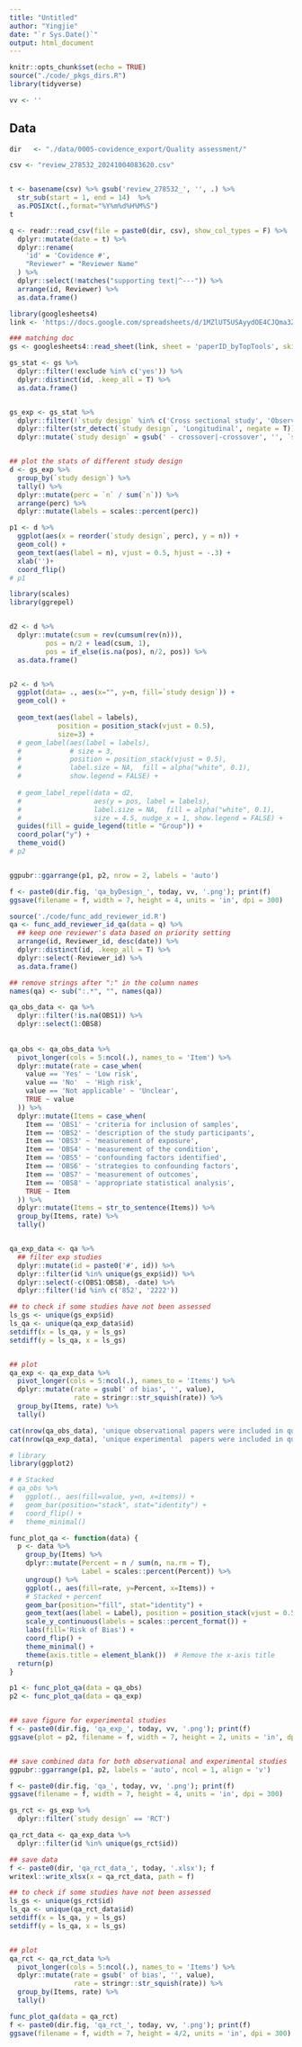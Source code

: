 ```yaml
---
title: "Untitled"
author: "Yingjie"
date: "`r Sys.Date()`"
output: html_document
---
```


```r
knitr::opts_chunk$set(echo = TRUE)
source("./code/_pkgs_dirs.R")
library(tidyverse)

vv <- ''
```


## Data

```r
dir   <- "./data/0005-covidence_export/Quality assessment/"

csv <- "review_278532_20241004083620.csv"     


t <- basename(csv) %>% gsub('review_278532_', '', .) %>%
  str_sub(start = 1, end = 14)  %>%
  as.POSIXct(.,format="%Y%m%d%H%M%S") 
t

q <- readr::read_csv(file = paste0(dir, csv), show_col_types = F) %>%
  dplyr::mutate(date = t) %>%
  dplyr::rename(
    'id' = 'Covidence #',
    "Reviewer" = "Reviewer Name"
  ) %>%
  dplyr::select(!matches("supporting text|^---")) %>%
  arrange(id, Reviewer) %>%
  as.data.frame()
```




```r

library(googlesheets4)
link <- 'https://docs.google.com/spreadsheets/d/1MZlUT5USAyydOE4CJQma3ZrmsYTwryUV3DbW5nZxL84/edit?usp=sharing'

### matching doc
gs <- googlesheets4::read_sheet(link, sheet = 'paperID_byTopTools', skip = 1) 

gs_stat <- gs %>%
  dplyr::filter(!exclude %in% c('yes')) %>%
  dplyr::distinct(id, .keep_all = T) %>%
  as.data.frame()


gs_exp <- gs_stat %>%
  dplyr::filter(!`study design` %in% c('Cross sectional study', 'Observational')) %>%
  dplyr::filter(str_detect(`study design`, 'Longitudinal', negate = T)) %>%
  dplyr::mutate(`study design` = gsub(' - crossover|-crossover', '', `study design`))


## plot the stats of different study design
d <- gs_exp %>%
  group_by(`study design`) %>%
  tally() %>%
  dplyr::mutate(perc = `n` / sum(`n`)) %>% 
  arrange(perc) %>%
  dplyr::mutate(labels = scales::percent(perc))

p1 <- d %>%
  ggplot(aes(x = reorder(`study design`, perc), y = n)) + 
  geom_col() +
  geom_text(aes(label = n), vjust = 0.5, hjust = -.3) +
  xlab('')+
  coord_flip()
# p1

library(scales)
library(ggrepel)


d2 <- d %>%
  dplyr::mutate(csum = rev(cumsum(rev(n))), 
         pos = n/2 + lead(csum, 1),
         pos = if_else(is.na(pos), n/2, pos)) %>%
  as.data.frame()


p2 <- d %>%
  ggplot(data= ., aes(x="", y=n, fill=`study design`)) +
  geom_col() +
  
  geom_text(aes(label = labels), 
            position = position_stack(vjust = 0.5),
            size=3) +
  # geom_label(aes(label = labels),
  #            # size = 3,
  #            position = position_stack(vjust = 0.5), 
  #            label.size = NA,  fill = alpha("white", 0.1),
  #            show.legend = FALSE) +
  
  # geom_label_repel(data = d2,
  #                  aes(y = pos, label = labels),
  #                  label.size = NA,  fill = alpha("white", 0.1),
  #                  size = 4.5, nudge_x = 1, show.legend = FALSE) +
  guides(fill = guide_legend(title = "Group")) +
  coord_polar("y") +
  theme_void() 
# p2  


ggpubr::ggarrange(p1, p2, nrow = 2, labels = 'auto')

f <- paste0(dir.fig, 'qa_byDesign_', today, vv, '.png'); print(f)
ggsave(filename = f, width = 7, height = 4, units = 'in', dpi = 300)
```




```r
source('./code/func_add_reviewer_id.R')
qa <- func_add_reviewer_id_qa(data = q) %>%
  ## keep one reviewer's data based on priority setting
  arrange(id, Reviewer_id, desc(date)) %>%
  dplyr::distinct(id, .keep_all = T) %>%
  dplyr::select(-Reviewer_id) %>% 
  as.data.frame()

## remove strings after ":" in the column names
names(qa) <- sub(":.*", "", names(qa))

qa_obs_data <- qa %>%
  dplyr::filter(!is.na(OBS1)) %>%
  dplyr::select(1:OBS8) 
  
  
qa_obs <- qa_obs_data %>%
  pivot_longer(cols = 5:ncol(.), names_to = 'Item') %>%
  dplyr::mutate(rate = case_when(
    value == 'Yes' ~ 'Low risk',
    value == 'No'  ~ 'High risk',
    value == 'Not applicable' ~ 'Unclear',
    TRUE ~ value
  )) %>%
  dplyr::mutate(Items = case_when(
    Item == 'OBS1' ~ 'criteria for inclusion of samples',
    Item == 'OBS2' ~ 'description of the study participants',
    Item == 'OBS3' ~ 'measurement of exposure',
    Item == 'OBS4' ~ 'measurement of the condition',
    Item == 'OBS5' ~ 'confounding factors identified',
    Item == 'OBS6' ~ 'strategies to confounding factors',
    Item == 'OBS7' ~ 'measurement of outcomes',
    Item == 'OBS8' ~ 'appropriate statistical analysis',
    TRUE ~ Item
  )) %>%
  dplyr::mutate(Items = str_to_sentence(Items)) %>%
  group_by(Items, rate) %>%
  tally()


qa_exp_data <- qa %>%
  ## filter exp studies
  dplyr::mutate(id = paste0('#', id)) %>%
  dplyr::filter(id %in% unique(gs_exp$id)) %>%
  dplyr::select(-c(OBS1:OBS8), -date) %>%
  dplyr::filter(!id %in% c('852', '2222'))

## to check if some studies have not been assessed
ls_gs <- unique(gs_exp$id)
ls_qa <- unique(qa_exp_data$id)
setdiff(x = ls_qa, y = ls_gs)
setdiff(y = ls_qa, x = ls_gs)


## plot 
qa_exp <- qa_exp_data %>%
  pivot_longer(cols = 5:ncol(.), names_to = 'Items') %>%
  dplyr::mutate(rate = gsub(' of bias', '', value),
                rate = stringr::str_squish(rate)) %>%
  group_by(Items, rate) %>%
  tally()

cat(nrow(qa_obs_data), 'unique observational papers were included in quality assessment.\n')
cat(nrow(qa_exp_data), 'unique experimental  papers were included in quality assessment.\n')
```


```r
# library
library(ggplot2)

# # Stacked
# qa_obs %>%
#   ggplot(., aes(fill=value, y=n, x=items)) + 
#   geom_bar(position="stack", stat="identity") +
#   coord_flip() +
#   theme_minimal()

func_plot_qa <- function(data) {
  p <- data %>%
    group_by(Items) %>%
    dplyr::mutate(Percent = n / sum(n, na.rm = T),
                  Label = scales::percent(Percent)) %>%
    ungroup() %>%
    ggplot(., aes(fill=rate, y=Percent, x=Items)) + 
    # Stacked + percent
    geom_bar(position="fill", stat="identity") +
    geom_text(aes(label = Label), position = position_stack(vjust = 0.5), size =2) +
    scale_y_continuous(labels = scales::percent_format()) +
    labs(fill='Risk of Bias') +
    coord_flip() +
    theme_minimal() +
    theme(axis.title = element_blank())  # Remove the x-axis title
  return(p)
}

p1 <- func_plot_qa(data = qa_obs)
p2 <- func_plot_qa(data = qa_exp)


## save figure for experimental studies
f <- paste0(dir.fig, 'qa_exp_', today, vv, '.png'); print(f)
ggsave(plot = p2, filename = f, width = 7, height = 2, units = 'in', dpi = 300)


## save combined data for both observational and experimental studies
ggpubr::ggarrange(p1, p2, labels = 'auto', ncol = 1, align = 'v')

f <- paste0(dir.fig, 'qa_', today, vv, '.png'); print(f)
ggsave(filename = f, width = 7, height = 4, units = 'in', dpi = 300)


```




```r
gs_rct <- gs_exp %>%
  dplyr::filter(`study design` == 'RCT')

qa_rct_data <- qa_exp_data %>%
  dplyr::filter(id %in% unique(gs_rct$id))

## save data 
f <- paste0(dir, 'qa_rct_data_', today, '.xlsx'); f
writexl::write_xlsx(x = qa_rct_data, path = f)

## to check if some studies have not been assessed
ls_gs <- unique(gs_rct$id)
ls_qa <- unique(qa_rct_data$id)
setdiff(x = ls_qa, y = ls_gs)
setdiff(y = ls_qa, x = ls_gs)


## plot
qa_rct <- qa_rct_data %>%
  pivot_longer(cols = 5:ncol(.), names_to = 'Items') %>%
  dplyr::mutate(rate = gsub(' of bias', '', value),
                rate = stringr::str_squish(rate)) %>%
  group_by(Items, rate) %>%
  tally()

func_plot_qa(data = qa_rct)
f <- paste0(dir.fig, 'qa_rct_', today, vv, '.png'); print(f)
ggsave(filename = f, width = 7, height = 4/2, units = 'in', dpi = 300)
```


